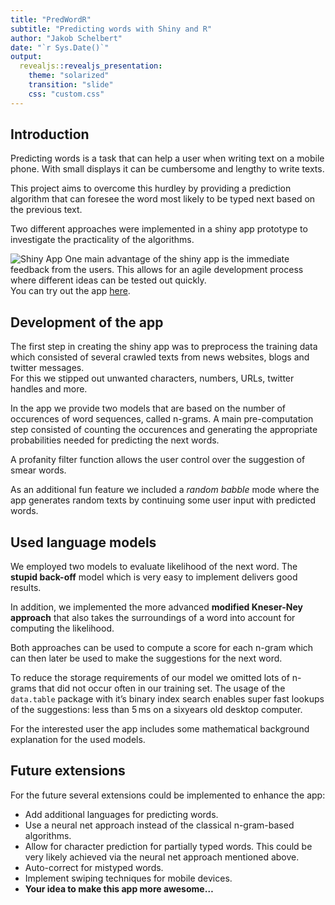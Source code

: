 ```yaml
---
title: "PredWordR"
subtitle: "Predicting words with Shiny and R"
author: "Jakob Schelbert"
date: "`r Sys.Date()`"
output: 
  revealjs::revealjs_presentation:
    theme: "solarized"
    transition: "slide"
    css: "custom.css"
---
```


## Introduction
Predicting words is a task that can help a user when writing text on a mobile phone.
With small displays it can be cumbersome and lengthy to write texts.

This project aims to overcome this hurdley by providing a prediction algorithm that can foresee the word most likely to be typed next based on the previous text.

Two different approaches were implemented in a shiny app prototype to investigate the practicality of the algorithms.

![Shiny App](shiny_app_small.png){.img_left} One main advantage of the shiny app is the immediate feedback from the users.
This allows for an agile development process where different ideas can be tested out quickly.  
You can try out the app [here](https://jschelbert.shinyapps.io/PredWordR/).


## Development of the app
The first step in creating the shiny app was to preprocess the training data which consisted of several crawled texts from news websites, blogs and twitter messages.  
For this we stipped out unwanted characters, numbers, URLs, twitter handles and more.

In the app we provide two models that are based on the number of occurences of word sequences, called n-grams.
A main pre-computation step consisted of counting the occurences and generating the appropriate probabilities needed for predicting the next words.

A profanity filter function allows the user control over the suggestion of smear words.

As an additional fun feature we included a *random babble* mode where the app generates random texts by continuing some user input with predicted words.




## Used language models
We employed two models to evaluate likelihood of the next word.
The **stupid back-off** model which is very easy to implement delivers good results.

In addition, we implemented the more advanced **modified Kneser-Ney approach** that also takes the surroundings of a word into account for computing the likelihood.

Both approaches can be used to compute a score for each n-gram which can then later be used to make the suggestions for the next word.

To reduce the storage requirements of our model we omitted lots of n-grams that did not occur often in our training set.
The usage of the `data.table` package with it's binary index search enables super fast lookups of the suggestions: 
less than $5\,\text{ms}$ on a sixyears old desktop computer.

For the interested user the app includes some mathematical background explanation for the used models.


## Future extensions
For the future several extensions could be implemented to enhance the app:

* Add additional languages for predicting words.
* Use a neural net approach instead of the classical n-gram-based algorithms. <!-- first alpha test is given [here](http://www.schelberts.de/shinyapps/lstm_text_predict) (unfortunately does not work directly on shinyapps.io).-->
* Allow for character prediction for partially typed words. This could be very likely achieved via the neural net approach mentioned above.
* Auto-correct for mistyped words.
* Implement swiping techniques for mobile devices.
* **Your idea to make this app more awesome...**
